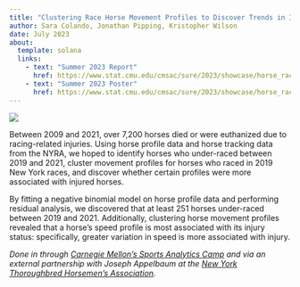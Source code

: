 ```yaml
---
title: "Clustering Race Horse Movement Profiles to Discover Trends in Injured Horses"
author: Sara Colando, Jonathan Pipping, Kristopher Wilson
date: July 2023
about:
  template: solana
  links:
    - text: "Summer 2023 Report"
      href: https://www.stat.cmu.edu/cmsac/sure/2023/showcase/horse_racing/report.html
    - text: "Summer 2023 Poster"
      href: https://www.stat.cmu.edu/cmsac/sure/2023/showcase/horse_racing/poster.pdf
---
```


![](featured.png)

Between 2009 and 2021, over 7,200 horses died or were euthanized due to racing-related injuries. Using horse profile data and horse tracking data from the NYRA, we hoped to identify horses who under-raced between 2019 and 2021, cluster movement profiles for horses who raced in 2019 New York races, and discover whether certain profiles were more associated with injured horses.

By fitting a negative binomial model on horse profile data and performing residual analysis, we discovered that at least 251 horses under-raced between 2019 and 2021. Additionally, clustering horse movement profiles revealed that a horse's speed profile is most associated with its injury status: specifically, greater variation in speed is more associated with injury.

*Done in through [Carnegie Mellon's Sports Analytics Camp](https://www.stat.cmu.edu/cmsac/) and via an external partnership with Joseph Appelbaum at the [New York Thoroughbred Horsemen's Association](https://nytha.com).*

